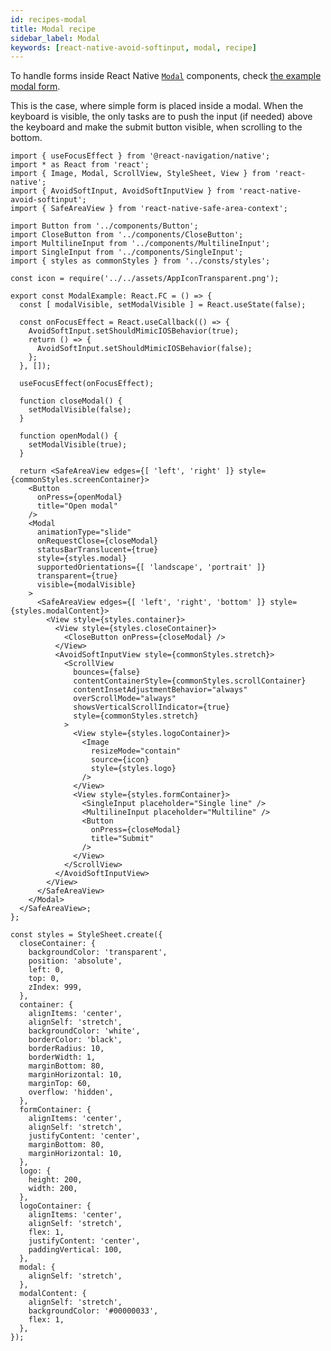 ```yaml
---
id: recipes-modal
title: Modal recipe
sidebar_label: Modal
keywords: [react-native-avoid-softinput, modal, recipe]
---
```


To handle forms inside React Native [`Modal`](https://reactnative.dev/docs/modal) components, check [the example modal form](https://github.com/mateusz1913/react-native-avoid-softinput/blob/main/packages/app/src/screens/ModalExample.tsx).

This is the case, where simple form is placed inside a modal.
When the keyboard is visible, the only tasks are to push the input (if needed) above the keyboard and make the submit button visible, when scrolling to the bottom.

```tsx title="packages/app/src/screens/ModalExample.tsx"
import { useFocusEffect } from '@react-navigation/native';
import * as React from 'react';
import { Image, Modal, ScrollView, StyleSheet, View } from 'react-native';
import { AvoidSoftInput, AvoidSoftInputView } from 'react-native-avoid-softinput';
import { SafeAreaView } from 'react-native-safe-area-context';

import Button from '../components/Button';
import CloseButton from '../components/CloseButton';
import MultilineInput from '../components/MultilineInput';
import SingleInput from '../components/SingleInput';
import { styles as commonStyles } from '../consts/styles';

const icon = require('../../assets/AppIconTransparent.png');

export const ModalExample: React.FC = () => {
  const [ modalVisible, setModalVisible ] = React.useState(false);

  const onFocusEffect = React.useCallback(() => {
    AvoidSoftInput.setShouldMimicIOSBehavior(true);
    return () => {
      AvoidSoftInput.setShouldMimicIOSBehavior(false);
    };
  }, []);

  useFocusEffect(onFocusEffect);

  function closeModal() {
    setModalVisible(false);
  }

  function openModal() {
    setModalVisible(true);
  }

  return <SafeAreaView edges={[ 'left', 'right' ]} style={commonStyles.screenContainer}>
    <Button
      onPress={openModal}
      title="Open modal"
    />
    <Modal
      animationType="slide"
      onRequestClose={closeModal}
      statusBarTranslucent={true}
      style={styles.modal}
      supportedOrientations={[ 'landscape', 'portrait' ]}
      transparent={true}
      visible={modalVisible}
    >
      <SafeAreaView edges={[ 'left', 'right', 'bottom' ]} style={styles.modalContent}>
        <View style={styles.container}>
          <View style={styles.closeContainer}>
            <CloseButton onPress={closeModal} />
          </View>
          <AvoidSoftInputView style={commonStyles.stretch}>
            <ScrollView
              bounces={false}
              contentContainerStyle={commonStyles.scrollContainer}
              contentInsetAdjustmentBehavior="always"
              overScrollMode="always"
              showsVerticalScrollIndicator={true}
              style={commonStyles.stretch}
            >
              <View style={styles.logoContainer}>
                <Image
                  resizeMode="contain"
                  source={icon}
                  style={styles.logo}
                />
              </View>
              <View style={styles.formContainer}>
                <SingleInput placeholder="Single line" />
                <MultilineInput placeholder="Multiline" />
                <Button
                  onPress={closeModal}
                  title="Submit"
                />
              </View>
            </ScrollView>
          </AvoidSoftInputView>
        </View>
      </SafeAreaView>
    </Modal>
  </SafeAreaView>;
};

const styles = StyleSheet.create({
  closeContainer: {
    backgroundColor: 'transparent',
    position: 'absolute',
    left: 0,
    top: 0,
    zIndex: 999,
  },
  container: {
    alignItems: 'center',
    alignSelf: 'stretch',
    backgroundColor: 'white',
    borderColor: 'black',
    borderRadius: 10,
    borderWidth: 1,
    marginBottom: 80,
    marginHorizontal: 10,
    marginTop: 60,
    overflow: 'hidden',
  },
  formContainer: {
    alignItems: 'center',
    alignSelf: 'stretch',
    justifyContent: 'center',
    marginBottom: 80,
    marginHorizontal: 10,
  },
  logo: {
    height: 200,
    width: 200,
  },
  logoContainer: {
    alignItems: 'center',
    alignSelf: 'stretch',
    flex: 1,
    justifyContent: 'center',
    paddingVertical: 100,
  },
  modal: {
    alignSelf: 'stretch',
  },
  modalContent: {
    alignSelf: 'stretch',
    backgroundColor: '#00000033',
    flex: 1,
  },
});
```
